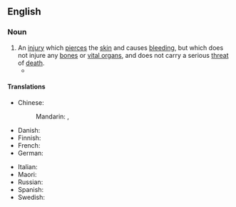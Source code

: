 ==English==

===Noun===
{{en-noun}}
# An [[injury]] which [[pierce]]s the [[skin]] and causes [[bleed]]ing, but which does not injure any [[bone]]s or [[vital organ]]s, and does not carry a serious [[threat]] of [[death]].
#* {{RQ:Haggard She|passage=I found him dreadfully bruised, worse even than myself, perhaps owing to the excessive whiteness of his skin, and faint and weak with the loss of blood from the '''flesh wound''' in his side, but for all that cheerful as a cricket, and asking for some breakfast.}}

====Translations====
{{trans-top|injury which pierces the skin, but which does not injure any bones or vital organs}}
* Chinese:
*: Mandarin: {{t+|cmn|輕傷}}, {{t+|cmn|轻伤|tr=qīngshāng}}
* Danish: {{t|da|kødsår|n}}
* Finnish: {{t|fi|lihashaava}}
* French: {{t|fr|blessure légère|f}}
* German: {{t+|de|Fleischwunde|f}}
{{trans-mid}}
* Italian: {{t|it|ferita superficiale|f}}
* Maori: {{t|mi|kaiākiri}}
* Russian: {{t|ru|ране́ние мя́гких тка́ней|n}}
* Spanish: {{t-needed|es}}
* Swedish: {{t+|sv|köttsår|n}}
{{trans-bottom}}